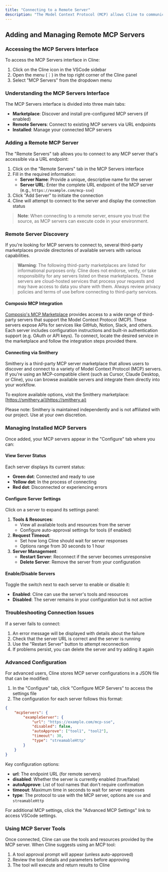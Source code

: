 ```yaml
---
title: "Connecting to a Remote Server"
description: "The Model Context Protocol (MCP) allows Cline to communicate with external servers that provide additional tools and resources to extend its capabilities. This guide explains how to add and connect to remote MCP servers through the MCP Servers interface."
---
```


## Adding and Managing Remote MCP Servers

### Accessing the MCP Servers Interface

To access the MCP Servers interface in Cline:

1. Click on the Cline icon in the VSCode sidebar
2. Open the menu (⋮) in the top right corner of the Cline panel
3. Select "MCP Servers" from the dropdown menu

### Understanding the MCP Servers Interface

The MCP Servers interface is divided into three main tabs:

-   **Marketplace**: Discover and install pre-configured MCP servers (if enabled)
-   **Remote Servers**: Connect to existing MCP servers via URL endpoints
-   **Installed**: Manage your connected MCP servers

### Adding a Remote MCP Server

The "Remote Servers" tab allows you to connect to any MCP server that's accessible via a URL endpoint:

1. Click on the "Remote Servers" tab in the MCP Servers interface
2. Fill in the required information:
    - **Server Name**: Provide a unique, descriptive name for the server
    - **Server URL**: Enter the complete URL endpoint of the MCP server (e.g., `https://example.com/mcp-sse`)
3. Click "Add Server" to initiate the connection
4. Cline will attempt to connect to the server and display the connection status

> **Note**: When connecting to a remote server, ensure you trust the source, as MCP servers can execute code in your environment.

### Remote Server Discovery

If you're looking for MCP servers to connect to, several third-party marketplaces provide directories of available servers with various capabilities.

> **Warning**: The following third-party marketplaces are listed for informational purposes only. Cline does not endorse, verify, or take responsibility for any servers listed on these marketplaces. These servers are cloud-hosted services that process your requests and may have access to data you share with them. Always review privacy policies and terms of use before connecting to third-party services.

#### Composio MCP Integration

[Composio's MCP Marketplace](https://mcp.composio.dev/) provides access to a wide range of third-party servers that support the Model Context Protocol (MCP). These servers expose APIs for services like GitHub, Notion, Slack, and others. Each server includes configuration instructions and built-in authentication support (e.g. OAuth or API keys). To connect, locate the desired service in the marketplace and follow the integration steps provided there.

#### Connecting via Smithery

Smithery is a third-party MCP server marketplace that allows users to discover and connect to a variety of Model Context Protocol (MCP) servers. If you're using an MCP-compatible client (such as Cursor, Claude Desktop, or Cline), you can browse available servers and integrate them directly into your workflow.

To explore available options, visit the Smithery marketplace: [https://smithery.ai](https://smithery.ai)

Please note: Smithery is maintained independently and is not affiliated with our project. Use at your own discretion.

### Managing Installed MCP Servers

Once added, your MCP servers appear in the "Configure" tab where you can:

#### View Server Status

Each server displays its current status:

-   **Green dot**: Connected and ready to use
-   **Yellow dot**: In the process of connecting
-   **Red dot**: Disconnected or experiencing errors

#### Configure Server Settings

Click on a server to expand its settings panel:

1. **Tools & Resources**:
    - View all available tools and resources from the server
    - Configure auto-approval settings for tools (if enabled)
2. **Request Timeout**:
    - Set how long Cline should wait for server responses
    - Options range from 30 seconds to 1 hour
3. **Server Management**:
    - **Restart Server**: Reconnect if the server becomes unresponsive
    - **Delete Server**: Remove the server from your configuration

#### Enable/Disable Servers

Toggle the switch next to each server to enable or disable it:

-   **Enabled**: Cline can use the server's tools and resources
-   **Disabled**: The server remains in your configuration but is not active

### Troubleshooting Connection Issues

If a server fails to connect:

1. An error message will be displayed with details about the failure
2. Check that the server URL is correct and the server is running
3. Use the "Restart Server" button to attempt reconnection
4. If problems persist, you can delete the server and try adding it again

### Advanced Configuration

For advanced users, Cline stores MCP server configurations in a JSON file that can be modified:

1. In the "Configure" tab, click "Configure MCP Servers" to access the settings file
2. The configuration for each server follows this format:

```json
{
	"mcpServers": {
		"exampleServer": {
			"url": "https://example.com/mcp-sse",
			"disabled": false,
			"autoApprove": ["tool1", "tool2"],
			"timeout": 30,
			"type": "streamableHttp"
		}
	}
}
```

Key configuration options:

-   **url**: The endpoint URL (for remote servers)
-   **disabled**: Whether the server is currently enabled (true/false)
-   **autoApprove**: List of tool names that don't require confirmation
-   **timeout**: Maximum time in seconds to wait for server responses
-   **type**: The protocol to use with the MCP server, options are `sse` and `streamableHttp`

For additional MCP settings, click the "Advanced MCP Settings" link to access VSCode settings.

### Using MCP Server Tools

Once connected, Cline can use the tools and resources provided by the MCP server. When Cline suggests using an MCP tool:

1. A tool approval prompt will appear (unless auto-approved)
2. Review the tool details and parameters before approving
3. The tool will execute and return results to Cline

